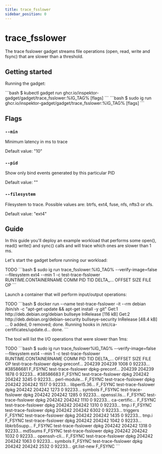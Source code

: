 ```yaml
---
title: trace_fsslower
sidebar_position: 0
---
```



# trace_fsslower

The trace fsslower gadget streams file operations (open, read, write and fsync)
that are slower than a threshold.

## Getting started

Running the gadget:

<Tabs groupId="env">
  <TabItem value="kubectl-gadget" label="kubectl gadget">
```bash
$ kubectl gadget run ghcr.io/inspektor-gadget/gadget/trace_fsslower:%IG_TAG% [flags]
```
  </TabItem>

  <TabItem value="ig" label="ig">
```bash
$ sudo ig run ghcr.io/inspektor-gadget/gadget/trace_fsslower:%IG_TAG% [flags]
```
  </TabItem>
</Tabs>

## Flags

### `--min`

Minimum latency in ms to trace

Default value: "10"

### `--pid`

Show only bind events generated by this particular PID

Default value: ""

### `--filesystem`

Filesystem to trace. Possible values are: btrfs, ext4, fuse, nfs, nfts3 or xfs.

Default value: "ext4"

## Guide

In this guide you'll deploy an example workload that performs some open(),
read() write() and sync() calls and will trace which ones are slower than 1 ms.

Let's start the gadget before running our workload:

<Tabs groupId="env">
  <TabItem value="kubectl-gadget" label="kubectl gadget">
TODO
  </TabItem>

  <TabItem value="ig" label="ig">
```bash
$ sudo ig run trace_fsslower:%IG_TAG%  --verify-image=false --filesystem ext4 --min 1 -c test-trace-fsslower
RUNTIME.CONTAINERNAME     COMM                 PID        TID DELTA_… OFFSET   SIZE FILE         OP
```
  </TabItem>
</Tabs>


Launch a container that will perform input/output operations:

<Tabs groupId="env">
  <TabItem value="kubectl-gadget" label="kubectl gadget">
TODO
  </TabItem>

  <TabItem value="ig" label="ig">
```bash
$ docker run --name test-trace-fsslower -it --rm debian /bin/sh -c "apt-get update && apt-get install -y git"
Get:1 http://deb.debian.org/debian bullseye InRelease [116 kB]
Get:2 http://deb.debian.org/debian-security bullseye-security InRelease [48.4 kB]
...
0 added, 0 removed; done.
Running hooks in /etc/ca-certificates/update.d...
done.
```
  </TabItem>
</Tabs>

The tool will list the I/O operations that were slower than 1ms:

<Tabs groupId="env">
  <TabItem value="kubectl-gadget" label="kubectl gadget">
TODO
  </TabItem>

  <TabItem value="ig" label="ig">
```bash
$ sudo ig run trace_fsslower%IG_TAG% --verify-image=false --filesystem ext4 --min 1 -c test-trace-fsslower
RUNTIME.CONTAINERNAME     COMM                 PID        TID DELTA_… OFFSET   SIZE FILE         OP
test-trace-fsslower       dpkg-preconf…     204239     204239    1008      0 92233… #38586681    F_FSYNC
test-trace-fsslower       dpkg-preconf…     204239     204239    1878      0 92233… #38586683    F_FSYNC
test-trace-fsslower       dpkg              204242     204242    3245      0 92233… perl-module… F_FSYNC
test-trace-fsslower       dpkg              204242     204242    1517      0 92233… libperl5.36… F_FSYNC
test-trace-fsslower       dpkg              204242     204242    1273      0 92233… symbols      F_FSYNC
test-trace-fsslower       dpkg              204242     204242    1285      0 92233… openssl.lis… F_FSYNC
test-trace-fsslower       dpkg              204242     204242    1110      0 92233… ca-certific… F_FSYNC
test-trace-fsslower       dpkg              204242     204242    1310      0 92233… tmp.i        F_FSYNC
test-trace-fsslower       dpkg              204242     204242    6302      0 92233… triggers     F_FSYNC
test-trace-fsslower       dpkg              204242     204242    1435      0 92233… tmp.i        F_FSYNC
test-trace-fsslower       dpkg              204242     204242    1042      0 92233… libkrb5supp… F_FSYNC
test-trace-fsslower       dpkg              204242     204242    1318      0 92233… md5sums      F_FSYNC
test-trace-fsslower       dpkg              204242     204242    1032      0 92233… openssh-cli… F_FSYNC
test-trace-fsslower       dpkg              204242     204242    1063      0 92233… symbols      F_FSYNC
test-trace-fsslower       dpkg              204242     204242    2532      0 92233… git.list-new F_FSYNC
```
  </TabItem>
</Tabs>

